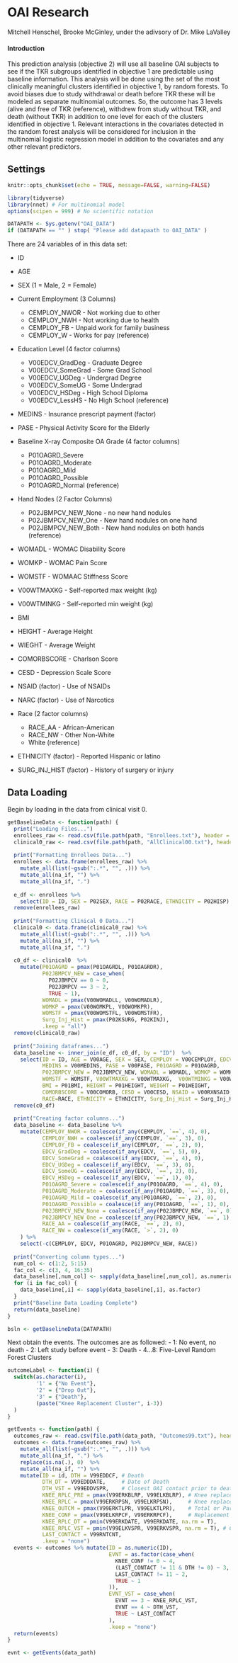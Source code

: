 # OAI Research

Mitchell Henschel, Brooke McGinley, under the adivsory of Dr. Mike LaValley

#### Introduction

This prediction analysis (objective 2) will use all baseline OAI subjects to see if the TKR subgroups identified in objective 1 are predictable using baseline information. This analysis will be done using the set of the most clinically meaningful clusters identified in objective 1, by random forests. To avoid biases due to study withdrawal or death before TKR these will be modeled as separate multinomial outcomes. So, the outcome has 3 levels (alive and free of TKR (reference), withdrew from study without TKR, and death (without TKR) in addition to one level for each of the clusters identified in objective 1. Relevant interactions in the covariates detected in the random forest analysis will be considered for inclusion in the multinomial logistic regression model in addition to the covariates and any other relevant predictors.

## Settings

```r
knitr::opts_chunk$set(echo = TRUE, message=FALSE, warning=FALSE)

library(tidyverse)
library(nnet) # For multinomial model
options(scipen = 999) # No scientific notation

DATAPATH <- Sys.getenv("OAI_DATA")
if (DATAPATH == "" ) stop( "Please add datapaath to OAI_DATA" )
```

There are 24 variables of in this data set:

-   ID

-   AGE

-   SEX (1 = Male, 2 = Female)

-   Current Employment (3 Columns)

    -   CEMPLOY_NWOR - Not working due to other
    -   CEMPLOY_NWH - Not working due to health
    -   CEMPLOY_FB - Unpaid work for family business
    -   CEMPLOY_W - Works for pay (reference)

-   Education Level (4 factor columns)

    -   V00EDCV_GradDeg - Graduate Degree
    -   V00EDCV_SomeGrad - Some Grad School
    -   V00EDCV_UGDeg - Undergrad Degree
    -   V00EDCV_SomeUG - Some Undergrad
    -   V00EDCV_HSDeg - High School Diploma
    -   V00EDCV_LessHS - No High School (reference)

-   MEDINS - Insurance prescript payment (factor)

-   PASE - Physical Activity Score for the Elderly

-   Baseline X-ray Composite OA Grade (4 factor columns)

    -   P01OAGRD_Severe
    -   P01OAGRD_Moderate
    -   P01OAGRD_Mild
    -   P01OAGRD_Possible
    -   P01OAGRD_Normal (reference)

-   Hand Nodes (2 Factor Columns)

    -   P02JBMPCV_NEW_None - no new hand nodules
    -   P02JBMPCV_NEW_One - New hand nodules on one hand
    -   P02JBMPCV_NEW_Both - New hand nodules on both hands (reference)

-   WOMADL - WOMAC Disability Score

-   WOMKP - WOMAC Pain Score

-   WOMSTF - WOMAAC Stiffness Score

-   V00WTMAXKG - Self-reported max weight (kg)

-   V00WTMINKG - Self-reported min weight (kg)

-   BMI

-   HEIGHT - Average Height

-   WIEGHT - Average Weight

-   COMORBSCORE - Charlson Score

-   CESD - Depression Scale Score

-   NSAID (factor) - Use of NSAIDs

-   NARC (factor) - Use of Narcotics

-   Race (2 factor columns)

    -   RACE_AA - African-American
    -   RACE_NW - Other Non-White
    -   White (reference)

-   ETHNICITY (factor) - Reported Hispanic or latino

-   SURG_INJ_HIST (factor) - History of surgery or injury

## Data Loading

Begin by loading in the data from clinical visit 0.

```r
getBaselineData <- function(path) {
  print("Loading Files...")
  enrollees_raw <- read.csv(file.path(path, "Enrollees.txt"), header = T, sep = "|")
  clinical0_raw <- read.csv(file.path(path, "AllClinical00.txt"), header = T, sep = "|")
  
  print("Formatting Enrollees Data...")
  enrollees <- data.frame(enrollees_raw) %>% 
    mutate_all(list(~gsub(":.*", "", .))) %>%
    mutate_all(na_if, "") %>% 
    mutate_all(na_if, ".")
  
  e_df <- enrollees %>%
    select(ID = ID, SEX = P02SEX, RACE = P02RACE, ETHNICITY = P02HISP)
  remove(enrollees_raw)
  
  print("Formatting Clinical 0 Data...")
  clinical0 <- data.frame(clinical0_raw) %>% 
    mutate_all(list(~gsub(":.*", "", .))) %>%
    mutate_all(na_if, "") %>%
    mutate_all(na_if, ".")
  
  c0_df <- clinical0  %>%
    mutate(P01OAGRD = pmax(P01OAGRDL, P01OAGRDR), 
           P02JBMPCV_NEW = case_when(
             P02JBMPCV == 0 ~ 0,
             P02JBMPCV == 3 ~ 2,
             TRUE ~ 1),
           WOMADL = pmax(V00WOMADLL, V00WOMADLR),
           WOMKP = pmax(V00WOMKPL, V00WOMKPR),
           WOMSTF = pmax(V00WOMSTFL, V00WOMSTFR),
           Surg_Inj_Hist = pmax(P02KSURG, P02KINJ),
           .keep = "all")
  remove(clinical0_raw)
  
  print("Joining dataframes...")
  data_baseline <- inner_join(e_df, c0_df, by = "ID")  %>%
    select(ID = ID, AGE = V00AGE, SEX = SEX, CEMPLOY = V00CEMPLOY, EDCV = V00EDCV, 
           MEDINS = V00MEDINS, PASE = V00PASE, P01OAGRD = P01OAGRD,
           P02JBMPCV_NEW = P02JBMPCV_NEW, WOMADL = WOMADL, WOMKP = WOMKP, 
           WOMSTF = WOMSTF, V00WTMAXKG = V00WTMAXKG,  V00WTMINKG = V00WTMINKG, 
           BMI = P01BMI, HEIGHT = P01HEIGHT, WEIGHT = P01WEIGHT, 
           COMORBSCORE = V00COMORB, CESD = V00CESD, NSAID = V00RXNSAID, NARC = V00RXNARC,
           RACE=RACE, ETHNICITY = ETHNICITY, Surg_Inj_Hist = Surg_Inj_Hist)
  remove(c0_df) 
  
  print("Creating factor columns...")
  data_baseline <- data_baseline %>% 
    mutate(CEMPLOY_NWOR = coalesce(if_any(CEMPLOY, `==`, 4), 0),
           CEMPLOY_NWH = coalesce(if_any(CEMPLOY, `==`, 3), 0),
           CEMPLOY_FB = coalesce(if_any(CEMPLOY, `==`, 2), 0),
           EDCV_GradDeg = coalesce(if_any(EDCV, `==`, 5), 0),
           EDCV_SomeGrad = coalesce(if_any(EDCV, `==`, 4), 0),
           EDCV_UGDeg = coalesce(if_any(EDCV, `==`, 3), 0),
           EDCV_SomeUG = coalesce(if_any(EDCV, `==`, 2), 0),
           EDCV_HSDeg = coalesce(if_any(EDCV, `==`, 1), 0),
           P01OAGRD_Severe = coalesce(if_any(P01OAGRD, `==`, 4), 0),
           P01OAGRD_Moderate = coalesce(if_any(P01OAGRD, `==`, 3), 0),
           P01OAGRD_Mild = coalesce(if_any(P01OAGRD, `==`, 2), 0),
           P01OAGRD_Possible = coalesce(if_any(P01OAGRD, `==`, 1), 0),
           P02JBMPCV_NEW_None = coalesce(if_any(P02JBMPCV_NEW, `==`, 0), 0),
           P02JBMPCV_NEW_One = coalesce(if_any(P02JBMPCV_NEW, `==`, 1), 0),
           RACE_AA = coalesce(if_any(RACE, `==`, 2), 0),
           RACE_NW = coalesce(if_any(RACE, `>`, 2), 0)
    ) %>% 
    select(-c(CEMPLOY, EDCV, P01OAGRD, P02JBMPCV_NEW, RACE)) 
  
  print("Converting column types...")
  num_col <- c(1:2, 5:15)
  fac_col <- c(3, 4, 16:35)
  data_baseline[,num_col] <- sapply(data_baseline[,num_col], as.numeric)
  for (i in fac_col) {
    data_baseline[,i] <- sapply(data_baseline[,i], as.factor) 
  }
  print("Baseline Data Loading Complete")
  return(data_baseline)
}

bsln <- getBaselineData(DATAPATH)
```

Next obtain the events. The outcomes are as followed:
- 1: No event, no death
- 2: Left study before event
- 3: Death
- 4...8: Five-Level Random Forest Clusters

```r
outcomeLabel <- function(i) {
  switch(as.character(i),
         '1' = {"No Event"},
         '2' = {"Drop Out"},
         '3' = {"Death"},
         (paste("Knee Replacement Cluster", i-3))
  )
}

getEvents <- function(path) {
  outcomes_raw <- read.csv(file.path(data_path, "Outcomes99.txt"), header = T, sep = "|")
  outcomes <- data.frame(outcomes_raw) %>% 
    mutate_all(list(~gsub(":.*", "", .))) %>%
    mutate_all(na_if, ".") %>%
    replace(is.na(.), 0)  %>% 
    mutate_all(na_if, "") %>% 
    mutate(ID = id, DTH = V99EDDCF, # Death
           DTH_DT = V99EDDDATE,     # Date of Death
           DTH_VST = V99EDDVSPR,    # Closest OAI contact prior to death
           KNEE_RPLC_PRE = pmax(V99ERKBLRP, V99ELKBLRP), # Knee replacement at baseline
           KNEE_RPLC = pmax(V99ERKRPSN, V99ELKRPSN),     # Knee replacement seen on follow-up
           KNEE_OUTCM = pmax(V99ERKTLPR, V99ELKTLPR),    # Total or Partial Follow-up knee replacement
           KNEE_CONF = pmax(V99ELKRPCF, V99ERKRPCF),     # Replacement Confirmation 
           KNEE_RPLC_DT = pmin(V99ERKDATE, V99ERKDATE, na.rm = T),
           KNEE_RPLC_VST = pmin(V99ELKVSPR, V99ERKVSPR, na.rm = T), # Closest OAI prior to replacement
           LAST_CONTACT = V99RNTCNT,
           .keep = "none")
  events <- outcomes %>% mutate(ID = as.numeric(ID), 
                                EVNT = as.factor(case_when(
                                  KNEE_CONF != 0 ~ 4,
                                  (LAST_CONTACT != 11 & DTH != 0) ~ 3,
                                  LAST_CONTACT != 11 ~ 2,
                                  TRUE ~ 1
                                )),
                                EVNT_VST = case_when(
                                  EVNT == 3 ~ KNEE_RPLC_VST,
                                  EVNT == 4 ~ DTH_VST,
                                  TRUE ~ LAST_CONTACT
                                ),
                                .keep = "none")
  return(events)
}

evnt <- getEvents(data_path)
```

